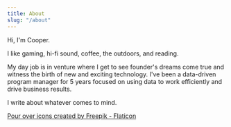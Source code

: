 ```yaml
---
title: About
slug: "/about"
---
```


Hi, I'm Cooper.

I like gaming, hi-fi sound, coffee, the outdoors, and reading.

My day job is in venture where I get to see founder's dreams come true and witness the birth of new and exciting technology. I've been a data-driven program manager for 5 years focused on using data to work efficiently and drive business results.

I write about whatever comes to mind.

<a href="https://www.flaticon.com/free-icons/pour-over" title="pour over icons">Pour over icons created by Freepik - Flaticon</a>
